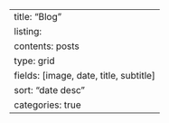 ---
title: "Blog"
listing:
  contents: posts
  type: grid
  fields: [image, date, title, subtitle]
  sort: "date desc"
  categories: true
---